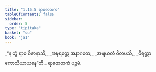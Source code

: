 ```yaml
---
title: "1.15.5 ရာဓဇာတက"
tableOfContents: false
sidebar:
  order: 5
type: "tipitaka"
basket: "su"
book: "ja1"
---
```



<DynamicBreadcrumb />

<Division number="145" book="ja1" e="ch" v="22" p="34">

<Paragraph number="321" type="verses" book="ja1">
_“န တွံ ရာဓ ဝိဇာနာသိ,_  
_အဍ္ဎရတ္တေ အနာဂတေ;_  
_အဗျယတံ ဝိလပသိ,_  
_ဝိရတ္တာ ကောသိယာယနေ”တိ._  


</Paragraph>
</Division>

<Paragraph number="322" type="center" book="ja1">
ရာဓဇာတကံ ပဉ္စမံ.
</Paragraph>